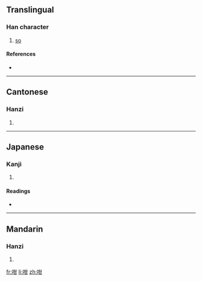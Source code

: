 ==Translingual==

===Han character===
{{Han char|rn=30|rad=口|as=05|sn=8|four=6407<sub>0</sub>|canj=口廿一 (RTM)}}

# [[so]]

====References====
* {{Han ref|kx=0184.040|dkj=03477|dj=0403.040|hdz=10598.010|uh=5481|ud=21633|bh=CBDD|bd=52189}}

----

==Cantonese==

===Hanzi===
{{yue-hanzi|jyut=|y=gam3}}

# {{defn|Cantonese}}

----

==Japanese==

===Kanji===
{{ja-kanji|grade=|rs=口05}}

# {{defn|Japanese}}

====Readings====
* {{ja-readings|on=[[かん]] (kan), [[がん]] (gan)|kun=[[ふくむ]] (fukumu)}}

----

==Mandarin==

===Hanzi===
{{cmn-hanzi|pin=[[gèm]] ([[gem4]]), [[hè]] ([[he4]]), [[huó]] ([[huo2]]), [[huò]] ([[huo4]])|wg=<sup>4</sup>, ho<sup>4</sup>, huo<sup>2</sup>, huo<sup>4</sup>}}

# {{defn|Mandarin}}

[[fr:咁]]
[[li:咁]]
[[zh:咁]]